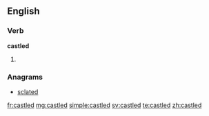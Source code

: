 ==English==

===Verb===
'''castled'''

# {{past of|[[castle]]}}

===Anagrams===
* [[sclated#English|sclated]]

[[fr:castled]]
[[mg:castled]]
[[simple:castled]]
[[sv:castled]]
[[te:castled]]
[[zh:castled]]
